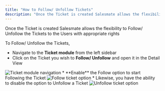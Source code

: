```yaml
---
title: "How to Follow/ Unfollow Tickets"
description: "Once the Ticket is created Salesmate allows the flexibility to Follow/ Unfollow the Tickets to the Users with appropriate rights..."
---
```


Once the Ticket is created Salesmate allows the flexibility to Follow/ Unfollow the Tickets to the Users with appropriate rights

To Follow/ Unfollow the Tickets,

*   Navigate to the **Ticket module** from the left sidebar
*   Click on the Ticket you wish to **Follow/ Unfollow** and open it in the Detail View

<img src="https://support.salesmate.io/hc/article_attachments/30659258620825" alt="Ticket module navigation" />
*   **Enable** the Follow option to start Following the Ticket

<img src="https://support.salesmate.io/hc/article_attachments/30659254602521" alt="Follow ticket option" />
*   Likewise, you have the ability to disable the option to Unfollow a Ticket

<img src="https://support.salesmate.io/hc/article_attachments/30659258644505" alt="Unfollow ticket option" />
